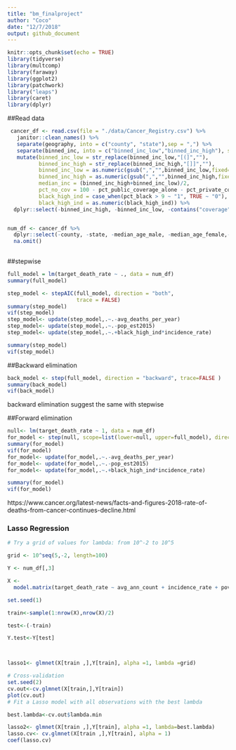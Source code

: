 ```yaml
---
title: "bm_finalproject"
author: "Coco"
date: "12/7/2018"
output: github_document
---
```


```r
knitr::opts_chunk$set(echo = TRUE)
library(tidyverse)
library(multcomp)
library(faraway) 
library(ggplot2)
library(patchwork)
library("leaps")
library(caret)
library(dplyr)
```

##Read data

```r
 cancer_df <- read.csv(file = "./data/Cancer_Registry.csv") %>% 
   janitor::clean_names() %>% 
   separate(geography, into = c("county", "state"),sep = ",") %>% 
   separate(binned_inc, into = c("binned_inc_low","binned_inc_high"), sep = ",") %>% 
   mutate(binned_inc_low = str_replace(binned_inc_low,"[(]",""),
          binned_inc_high = str_replace(binned_inc_high,"[]]",""),
          binned_inc_low = as.numeric(gsub(",","",binned_inc_low,fixed=TRUE)),
          binned_inc_high = as.numeric(gsub(",","",binned_inc_high,fixed=TRUE)),
          median_inc = (binned_inc_high+binned_inc_low)/2,
          pct_no_cov = 100 - pct_public_coverage_alone - pct_private_coverage_alone,
          black_high_ind = case_when(pct_black > 9 ~ "1", TRUE ~ "0"),
          black_high_ind = as.numeric(black_high_ind)) %>% 
  dplyr::select(-binned_inc_high, -binned_inc_low, -contains("coverage"),-pct_no_hs18_24, -pct_hs18_24, -pct_some_col18_24,-pct_hs25_over,-pct_married_households)


num_df <- cancer_df %>% 
  dplyr::select(-county, -state, -median_age_male, -median_age_female,-pct_white,-pct_black,-pct_asian,-pct_other_race) %>% 
  na.omit()
  
```






##stepwise 

```r
full_model = lm(target_death_rate ~ ., data = num_df)
summary(full_model)

step_model <- stepAIC(full_model, direction = "both", 
                      trace = FALSE)
summary(step_model)
vif(step_model)
step_model<- update(step_model,.~.-avg_deaths_per_year)
step_model<- update(step_model,.~.-pop_est2015)
step_model<- update(step_model,.~.+black_high_ind*incidence_rate)

```

```r
summary(step_model)
vif(step_model)
```

##Backward elimination 
```r

back_model <- step(full_model, direction = "backward", trace=FALSE ) 
summary(back_model)
vif(back_model)

```

backward elimination suggest the same with stepwise


##Forward elimination

```r
null<- lm(target_death_rate ~ 1, data = num_df)
for_model <- step(null, scope=list(lower=null, upper=full_model), direction="forward")
summary(for_model)
vif(for_model)
for_model<- update(for_model,.~.-avg_deaths_per_year)
for_model<- update(for_model,.~.-pop_est2015)
for_model<- update(for_model,.~.+black_high_ind*incidence_rate)

```

```r
summary(for_model)
vif(for_model)
```


https://www.cancer.org/latest-news/facts-and-figures-2018-rate-of-deaths-from-cancer-continues-decline.html

### Lasso Regression
```r
# Try a grid of values for lambda: from 10^-2 to 10^5

grid <- 10^seq(5,-2, length=100)

Y <- num_df[,3]

X <- 
  model.matrix(target_death_rate ~ avg_ann_count + incidence_rate + poverty_percent + percent_married + pct_bach_deg25_over + pct_unemployed16_over + birth_rate + black_high_ind + incidence_rate*black_high_ind , data = num_df)

set.seed(1)

train<-sample(1:nrow(X),nrow(X)/2)

test<-(-train)

Y.test<-Y[test]



lasso1<- glmnet(X[train ,],Y[train], alpha =1, lambda =grid)

# Cross-validation
set.seed(2)
cv.out<-cv.glmnet(X[train,],Y[train])
plot(cv.out)
# Fit a Lasso model with all observations with the best lambda

best.lambda<-cv.out$lambda.min

lasso2<- glmnet(X[train ,],Y[train], alpha =1, lambda=best.lambda)
lasso.cv<- cv.glmnet(X[train ,],Y[train], alpha = 1)
coef(lasso.cv)



```

